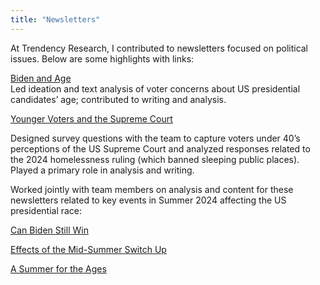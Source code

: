 ```yaml
---
title: "Newsletters"
---
```


At Trendency Research, I contributed to newsletters focused on political issues. Below are some highlights with links:

[Biden and Age](https://polticial-trendwatch.beehiiv.com/p/biden-age)\
Led ideation and text analysis of voter concerns about US presidential candidates' age; contributed to writing and analysis.

[Younger Voters and the Supreme Court](https://polticial-trendwatch.beehiiv.com/p/younger-voters-supreme-court)

Designed survey questions with the team to capture voters under 40's perceptions of the US Supreme Court and analyzed responses related to the 2024 homelessness ruling (which banned sleeping public places). Played a primary role in analysis and writing.

Worked jointly with team members on analysis and content for these newsletters related to key events in Summer 2024 affecting the US presidential race:

[Can Biden Still Win](https://polticial-trendwatch.beehiiv.com/p/can-biden-still-win)

[Effects of the Mid-Summer Switch Up](https://polticial-trendwatch.beehiiv.com/p/effects-midsummer-switchup)

[A Summer for the Ages](https://polticial-trendwatch.beehiiv.com/p/summer-ages)
